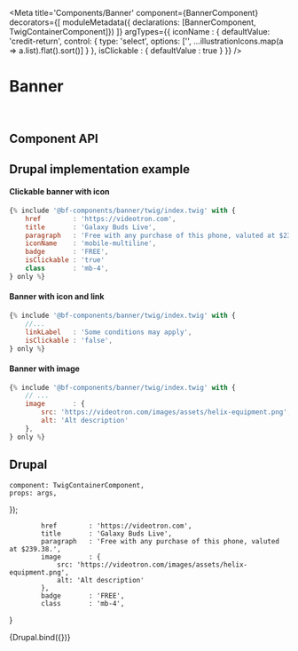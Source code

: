 

<Meta
    title='Components/Banner'
    component={BannerComponent}
    decorators={[
        moduleMetadata({ declarations: [BannerComponent, TwigContainerComponent]})
    ]}
    argTypes={{
        iconName    : {
            defaultValue: 'credit-return',
            control: {
                type: 'select',
                options: ['', ...illustrationIcons.map(a => a.list).flat().sort()]
            }
        },
        isClickable : {
            defaultValue : true
        }
    }}
/>


# Banner

<br/>



## Component API

<ArgsTable of={BannerComponent} />



## Drupal implementation example

#### Clickable banner with icon
```jsx
{% include '@bf-components/banner/twig/index.twig' with {
    href        : 'https://videotron.com',
    title       : 'Galaxy Buds Live',
    paragraph   : 'Free with any purchase of this phone, valuted at $239.38.',
    iconName    : 'mobile-multiline',
    badge       : 'FREE',
    isClickable : 'true'
    class       : 'mb-4',
} only %}
```

#### Banner with icon and link
```jsx
{% include '@bf-components/banner/twig/index.twig' with {
    //...
    linkLabel   : 'Some conditions may apply',
    isClickable : 'false',
} only %}
```

#### Banner with image
```jsx
{% include '@bf-components/banner/twig/index.twig' with {
    // ...
    image       : {
        src: 'https://videotron.com/images/assets/helix-equipment.png',
        alt: 'Alt description'
    },
} only %}
```

## Drupal

    component: TwigContainerComponent,
    props: args,
});

            href        : 'https://videotron.com',
            title       : 'Galaxy Buds Live',
            paragraph   : 'Free with any purchase of this phone, valuted at $239.38.',
            image       : {
                src: 'https://videotron.com/images/assets/helix-equipment.png',
                alt: 'Alt description'
            },
            badge       : 'FREE',
            class       : 'mb-4',
}

<Canvas withSource='none'>
    <Story
        name='Drupal'
        height='400px'
        args={{
            elementPath : 'components/banner/_doc/template.drupal',
            ... commonProps,
            reversed: undefined,
        }}
    >
        {Drupal.bind({})}
    </Story>
</Canvas>